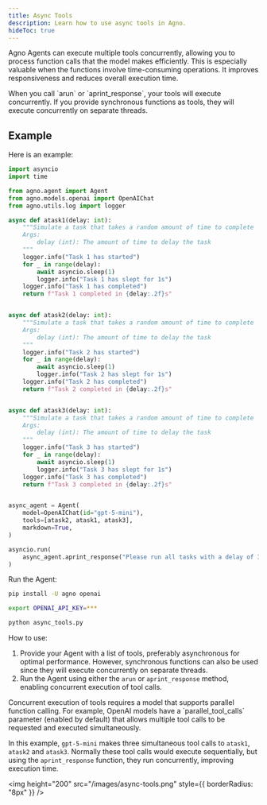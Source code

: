 ```yaml
---
title: Async Tools
description: Learn how to use async tools in Agno.
hideToc: true
---
```


Agno Agents can execute multiple tools concurrently, allowing you to process function calls that the model makes efficiently. This is especially valuable when the functions involve time-consuming operations. It improves responsiveness and reduces overall execution time.

<Check>
When you call `arun` or `aprint_response`, your tools will execute concurrently. If you provide synchronous functions as tools, they will execute concurrently on separate threads.
</Check>

## Example

Here is an example:

```python async_tools.py
import asyncio
import time

from agno.agent import Agent
from agno.models.openai import OpenAIChat
from agno.utils.log import logger

async def atask1(delay: int):
    """Simulate a task that takes a random amount of time to complete
    Args:
        delay (int): The amount of time to delay the task
    """
    logger.info("Task 1 has started")
    for _ in range(delay):
        await asyncio.sleep(1)
        logger.info("Task 1 has slept for 1s")
    logger.info("Task 1 has completed")
    return f"Task 1 completed in {delay:.2f}s"


async def atask2(delay: int):
    """Simulate a task that takes a random amount of time to complete
    Args:
        delay (int): The amount of time to delay the task
    """
    logger.info("Task 2 has started")
    for _ in range(delay):
        await asyncio.sleep(1)
        logger.info("Task 2 has slept for 1s")
    logger.info("Task 2 has completed")
    return f"Task 2 completed in {delay:.2f}s"


async def atask3(delay: int):
    """Simulate a task that takes a random amount of time to complete
    Args:
        delay (int): The amount of time to delay the task
    """
    logger.info("Task 3 has started")
    for _ in range(delay):
        await asyncio.sleep(1)
        logger.info("Task 3 has slept for 1s")
    logger.info("Task 3 has completed")
    return f"Task 3 completed in {delay:.2f}s"


async_agent = Agent(
    model=OpenAIChat(id="gpt-5-mini"),
    tools=[atask2, atask1, atask3],
    markdown=True,
)

asyncio.run(
    async_agent.aprint_response("Please run all tasks with a delay of 3s", stream=True)
)
```

Run the Agent:

```bash
pip install -U agno openai

export OPENAI_API_KEY=***

python async_tools.py
```

How to use:

1. Provide your Agent with a list of tools, preferably asynchronous for optimal performance. However, synchronous functions can also be used since they will execute concurrently on separate threads.
2. Run the Agent using either the `arun` or `aprint_response` method, enabling concurrent execution of tool calls.

<Note>
  Concurrent execution of tools requires a model that supports parallel function
  calling. For example, OpenAI models have a `parallel_tool_calls` parameter
  (enabled by default) that allows multiple tool calls to be requested and
  executed simultaneously.
</Note>

In this example, `gpt-5-mini` makes three simultaneous tool calls to `atask1`, `atask2` and `atask3`. Normally these tool calls would execute sequentially, but using the `aprint_response` function, they run concurrently, improving execution time.

<img
  height="200"
  src="/images/async-tools.png"
  style={{ borderRadius: "8px" }}
/>

